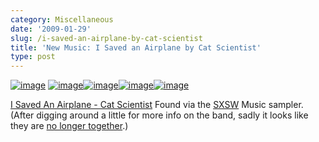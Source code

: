 ```yaml
---
category: Miscellaneous
date: '2009-01-29'
slug: /i-saved-an-airplane-by-cat-scientist
title: 'New Music: I Saved an Airplane by Cat Scientist'
type: post
---
```



[![image](http://www.imeem.com/embedsearch/E6E6E6/)](http://www.imeem.com/)
[![image](http://ads.imeem.com/ads/bannerad/152/10/)](http://ads.imeem.com/ads/banneradclick.ashx?ep=0&ek=ndphHLdmVo)[![image](http://ads.imeem.com/ads/bannerad/153/10/)](http://ads.imeem.com/ads/banneradclick.ashx?ep=1&ek=ndphHLdmVo)[![image](http://ads.imeem.com/ads/bannerad/154/10/)](http://ads.imeem.com/ads/banneradclick.ashx?ep=2&ek=ndphHLdmVo)[![image](http://ads.imeem.com/ads/bannerad/155/10/ndphHLdmVo/)](http://ads.imeem.com/ads/banneradclick.ashx?ep=3&ek=ndphHLdmVo)
  
[I Saved An Airplane - Cat Scientist](http://www.imeem.com/groups/SoSKmJcZ/music/5KvbOj99/cat_scientist_i_saved_an_airplane/)
Found via the [SXSW](http://sxsw.com/) Music sampler. (After
digging around a little for more info on the band, sadly it looks
like they are
[no longer together](http://www.australiancattlegod.com/catscientist.htm).)
